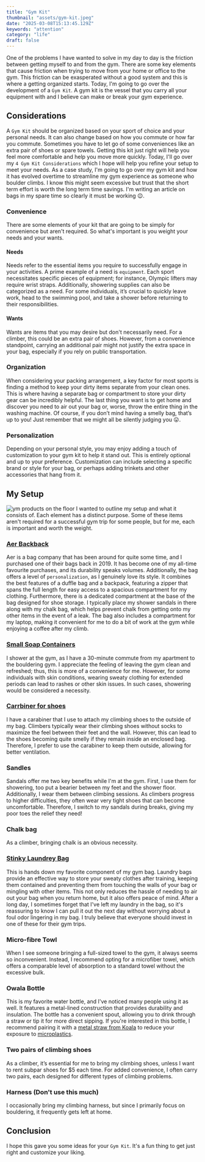 ```yaml
---
title: "Gym Kit"
thumbnail: "assets/gym-kit.jpeg"
date: "2025-03-08T15:13:45.129Z"
keywords: "attention"
category: "life"
draft: false
---
```


One of the problems I have wanted to solve in my day to day is the friction between getting myself to and from the gym. There are some key elements that cause friction when trying to move from your home or office to the gym. This friction can be exasperated without a good system and this is where a getting organized starts. Today, I'm going to go over the development of a `Gym Kit`. A gym kit is the vessel that you carry all your equipment with and I believe can make or break your gym experience.

## Considerations

A `Gym Kit` should be organized based on your sport of choice and your personal needs. It can also change based on how you commute or how far you commute. Sometimes you have to let go of some conveniences like an extra pair of shoes or spare towels. Getting this kit just right will help you feel more comfortable and help you move more quickly. Today, I'll go over my `4 Gym Kit Considerations` which I hope will help you refine your setup to meet your needs. As a case study, I'm going to go over my gym kit and how it has evolved overtime to streamline my gym experience as someone who boulder climbs. I know this might seem excessive but trust that the short term effort is worth the long term time savings. I'm writing an article on bags in my spare time so clearly it must be working 😉.

### Convenience

There are some elements of your kit that are going to be simply for convenience but aren't required. So what's important is you weight your needs and your wants.

#### Needs

Needs refer to the essential items you require to successfully engage in your activities. A prime example of a need is `equipment`. Each sport necessitates specific pieces of equipment; for instance, Olympic lifters may require wrist straps. Additionally, showering supplies can also be categorized as a need. For some individuals, it’s crucial to quickly leave work, head to the swimming pool, and take a shower before returning to their responsibilities.

#### Wants

Wants are items that you may desire but don't necessarily need. For a climber, this could be an extra pair of shoes. However, from a convenience standpoint, carrying an additional pair might not justify the extra space in your bag, especially if you rely on public transportation.

### Organization

When considering your packing arrangement, a key factor for most sports is finding a method to keep your dirty items separate from your clean ones. This is where having a separate bag or compartment to store your dirty gear can be incredibly helpful. The last thing you want is to get home and discover you need to air out your bag or, worse, throw the entire thing in the washing machine. Of course, if you don’t mind having a smelly bag, that’s up to you! Just remember that we might all be silently judging you 😛.

### Personalization

Depending on your personal style, you may enjoy adding a touch of customization to your gym kit to help it stand out. This is entirely optional and up to your preference. Customization can include selecting a specific brand or style for your bag, or perhaps adding trinkets and other accessories that hang from it.

## My Setup

![ym products on the floor](assets/gym-kit.jpeg)
I wanted to outline my setup and what it consists of. Each element has a distinct purpose. Some of these items aren't required for a successful gym trip for some people, but for me, each is important and worth the weight.

### [Aer Backback](https://aersf.com/collections/all-products/products/duffel-pack-3?country=CA)

Aer is a bag company that has been around for quite some time, and I purchased one of their bags back in 2019. It has become one of my all-time favourite purchases, and its durability speaks volumes. Additionally, the bag offers a level of `personalization`, as I genuinely love its style. It combines the best features of a duffle bag and a backpack, featuring a zipper that spans the full length for easy access to a spacious compartment for my clothing. Furthermore, there is a dedicated compartment at the base of the bag designed for shoe storage. I typically place my shower sandals in there along with my chalk bag, which helps prevent chalk from getting onto my other items in the event of a leak. The bag also includes a compartment for my laptop, making it convenient for me to do a bit of work at the gym while enjoying a coffee after my climb.

### [Small Soap Containers](https://www.amazon.ca/Toiletries-Opret-Containers-Accessories-Conditioner/dp/B0BX66BW16/ref=sr_1_21_sspa?sr=8-21-spons&sp_csd=d2lkZ2V0TmFtZT1zcF9tdGY)

I shower at the gym, as I have a 30-minute commute from my apartment to the bouldering gym. I appreciate the feeling of leaving the gym clean and refreshed; thus, this is more of a convenience for me. However, for some individuals with skin conditions, wearing sweaty clothing for extended periods can lead to rashes or other skin issues. In such cases, showering would be considered a necessity.

### [Carrbiner for shoes](https://www.amazon.ca/TRIWONDER-12KN-25KN-Aluminium-Carabiners/dp/B074QQTFCC/ref=sr_1_38?sr=8-38)

I have a carabiner that I use to attach my climbing shoes to the outside of my bag. Climbers typically wear their climbing shoes without socks to maximize the feel between their feet and the wall. However, this can lead to the shoes becoming quite smelly if they remain inside an enclosed bag. Therefore, I prefer to use the carabiner to keep them outside, allowing for better ventilation.

### Sandles

Sandals offer me two key benefits while I'm at the gym. First, I use them for showering, too put a bearier between my feet and the shower floor. Additionally, I wear them between climbing sessions. As climbers progress to higher difficulties, they often wear very tight shoes that can become uncomfortable. Therefore, I switch to my sandals during breaks, giving my poor toes the relief they need!

### Chalk bag

As a climber, bringing chalk is an obvious necessity.

### [Stinky Laundrey Bag](https://www.amazon.ca/STNKY-Health-Workers-Sports-Fitness/dp/B0881RLXNV/ref=sr_1_5?sr=8-5)

This is hands down my favorite component of my gym bag. Laundry bags provide an effective way to store your sweaty clothes after training, keeping them contained and preventing them from touching the walls of your bag or mingling with other items. This not only reduces the hassle of needing to air out your bag when you return home, but it also offers peace of mind. After a long day, I sometimes forget that I've left my laundry in the bag, so it's reassuring to know I can pull it out the next day without worrying about a foul odor lingering in my bag. I truly believe that everyone should invest in one of these for their gym trips.

### Micro-fibre Towl

When I see someone bringing a full-sized towel to the gym, it always seems so inconvenient. Instead, I recommend opting for a microfiber towel, which offers a comparable level of absorption to a standard towel without the excessive bulk.

### Owala Bottle

This is my favorite water bottle, and I've noticed many people using it as well. It features a metal-lined construction that provides durability and insulation. The bottle has a convenient spout, allowing you to drink through a straw or tip it for more direct sipping. If you're interested in this bottle, I recommend pairing it with a [metal straw from Koala](https://koalastraw.com/) to reduce your exposure to [microplastics](https://pmc.ncbi.nlm.nih.gov/articles/PMC10151227/).

### Two pairs of climbing shoes

As a climber, it’s essential for me to bring my climbing shoes, unless I want to rent subpar shoes for $5 each time. For added convenience, I often carry two pairs, each designed for different types of climbing problems.

### Harness (Don't use this much)

I occasionally bring my climbing harness, but since I primarily focus on bouldering, it frequently gets left at home.

## Conclusion

I hope this gave you some ideas for your `Gym Kit`. It's a fun thing to get just right and customize your liking.
